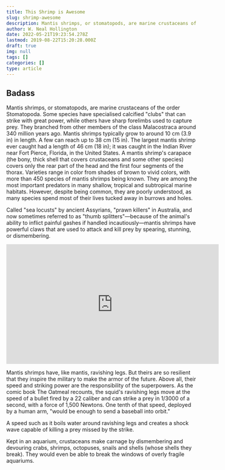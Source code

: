 ```yaml
---
title: This Shrimp is Awesome
slug: shrimp-awesome
description: Mantis shrimps, or stomatopods, are marine crustaceans of the order Stomatopoda. Some species have specialised calcified "clubs" that can strike.
author: W. Neal Hollington
date: 2022-05-21T19:23:54.278Z
lastmod: 2019-08-22T15:20:28.000Z
draft: true
img: null
tags: []
categories: []
type: article
---
```


## Badass

Mantis shrimps, or stomatopods, are marine crustaceans of the order Stomatopoda. Some species have specialised calcified "clubs" that can strike with great power, while others have sharp forelimbs used to capture prey. They branched from other members of the class Malacostraca around 340 million years ago. Mantis shrimps typically grow to around 10 cm (3.9 in) in length. A few can reach up to 38 cm (15 in). The largest mantis shrimp ever caught had a length of 46 cm (18 in); it was caught in the Indian River near Fort Pierce, Florida, in the United States. A mantis shrimp's carapace (the bony, thick shell that covers crustaceans and some other species) covers only the rear part of the head and the first four segments of the thorax. Varieties range in color from shades of brown to vivid colors, with more than 450 species of mantis shrimps being known. They are among the most important predators in many shallow, tropical and subtropical marine habitats. However, despite being common, they are poorly understood, as many species spend most of their lives tucked away in burrows and holes.

Called "sea locusts" by ancient Assyrians, "prawn killers" in Australia, and now sometimes referred to as "thumb splitters"—because of the animal's ability to inflict painful gashes if handled incautiously—mantis shrimps have powerful claws that are used to attack and kill prey by spearing, stunning, or dismembering.

<iframe
  width="560"
  height="315"
  src="https://www.youtube.com/embed/CW8NUCPLE1c"
  frameborder="0"
  allow="accelerometer; autoplay; encrypted-media; gyroscope; picture-in-picture"
  allowfullscreen
></iframe>

Mantis shrimps have, like mantis, ravishing legs. But theirs are so resilient that they inspire the military to make the armor of the future. Above all, their speed and striking power are the responsibility of the superpowers. As the comic book The Oatmeal recounts, the squid's ravishing legs move at the speed of a bullet fired by a 22 caliber and can strike a prey in 1/3000 of a second, with a force of 1,500 Newtons. One tenth of that speed, deployed by a human arm, "would be enough to send a baseball into orbit."

A speed such as it boils water around ravishing legs and creates a shock wave capable of killing a prey missed by the strike.

Kept in an aquarium, crustaceans make carnage by dismembering and devouring crabs, shrimps, octopuses, snails and shells (whose shells they break). They would even be able to break the windows of overly fragile aquariums.

